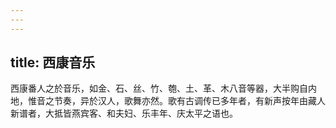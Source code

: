 ```yaml
---
---
---
```

title: 西康音乐
---



西康番人之於音乐，如金、石、丝、竹、匏、土、革、木八音等器，大半购自内地，惟音之节奏，异於汉人，歌舞亦然。歌有古调传已多年者，有新声按年由藏人新谱者，大抵皆燕宾客、和夫妇、乐丰年、庆太平之语也。